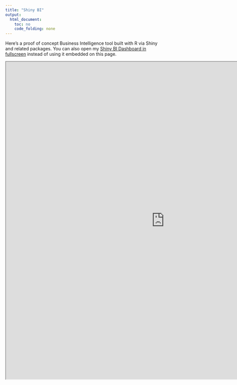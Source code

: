 ```yaml
---
title: "Shiny BI"
output: 
  html_document:
    toc: no
    code_folding: none
---
```


Here's a proof of concept Business Intelligence tool built with R via Shiny and related packages. You can also open my [Shiny BI Dashboard in fullscreen](https://ncpolloc.shinyapps.io/shiny_bi/) instead of using it embedded on this page.

<iframe src ="https://ncpolloc.shinyapps.io/shiny_bi/" height=1000px width=1000px />


<div id="disqus_thread"></div>
<script>

/**
*  RECOMMENDED CONFIGURATION VARIABLES: EDIT AND UNCOMMENT THE SECTION BELOW TO INSERT DYNAMIC VALUES FROM YOUR PLATFORM OR CMS.
*  LEARN WHY DEFINING THESE VARIABLES IS IMPORTANT: https://disqus.com/admin/universalcode/#configuration-variables*/

var disqus_config = function () {
this.page.url = 'https://ncpollock.github.io/shiny_bi.html';  // Replace PAGE_URL with your page's canonical URL variable
this.page.identifier = 'https://ncpollock.github.io/shiny_bi.html'; // Replace PAGE_IDENTIFIER with your page's unique identifier variable
};

(function() { // DON'T EDIT BELOW THIS LINE
var d = document, s = d.createElement('script');
s.src = 'https://nc-blog-1.disqus.com/embed.js';
s.setAttribute('data-timestamp', +new Date());
(d.head || d.body).appendChild(s);
})();
</script>
<noscript>Please enable JavaScript to view the <a href="https://disqus.com/?ref_noscript">comments powered by Disqus.</a></noscript>

